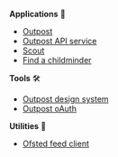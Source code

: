 **Applications** 🦄

- [Outpost](outpost)
- [Outpost API service](outpost-api-service)
- [Scout](scout)
- [Find a childminder](find-a-childminder)

**Tools** 🛠

- [Outpost design system](outpost-design-system)
- [Outpost oAuth](outpost-oauth)

**Utilities** 🚙

- [Ofsted feed client](ofsted-feed-client)

